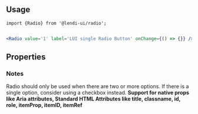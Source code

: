 
## Usage

```
import {Radio} from '@lendi-ui/radio';
```

```jsx

<Radio value='1' label='LUI single Radio Button' onChange={() => {}} />

```

## Properties
<PropTable>
  <PropTable.Entry name="className" defaultValue=""type="boolean" description="Whether the Radio is checked or not."/>
  <PropTable.Entry name="label" type="string" description="Radio display value."/> <PropTable.Entry name="isChecked" type="boolean" description="Whether the Radio is checked or not."/>
  <PropTable.Entry name="isBoxed" type="boolean" description="Whether the Radio is checked or not."/>
  <PropTable.Entry name="isDisabled" type="boolean" description="Whether the Radio is checked or not."/>
  <PropTable.Entry name="onChange" type="boolean" description="Whether the Radio is checked or not."/>
  <PropTable.Entry name="value" type="string" description="Radio value."/>
</PropTable>


### Notes
Radio should only be used when there are two or more options. If there is a single option, consider using a checkbox instead. 
<b>Support for native props like Aria attributes, Standard HTML Attributes like title, classname, id, role, itemProp, itemID, itemRef</b>

```



